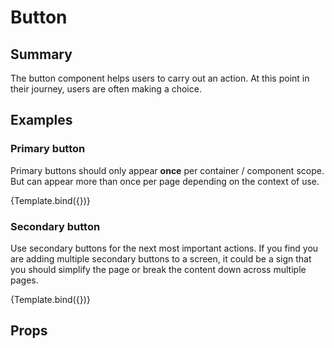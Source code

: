 

<Meta title="Elements/Button" component={Button} />


# Button

## Summary

The button component helps users to carry out an action. At this point in their journey, users are often making a choice.

## Examples

### Primary button

Primary buttons should only appear **once** per container / component scope. But can appear more than once per page depending on the context of use.

<Canvas>
  <Story
    name="Primary"
    args={{
      label: "Primary button",
      displayType: "primary",
    }}
  >
    {Template.bind({})}
  </Story>
</Canvas>

### Secondary button

Use secondary buttons for the next most important actions. If you find you are adding multiple secondary buttons to a screen, it could be a sign that you should simplify the page or break the content down across multiple pages.

<Canvas>
  <Story
    name="Secondary"
    args={{
      label: "Secondary button",
      displayType: "secondary",
    }}
  >
    {Template.bind({})}
  </Story>
</Canvas>

## Props

<ArgsTable of={Button} />
